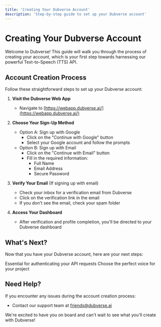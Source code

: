 ```yaml
---
title: 'Creating Your Dubverse Account'
description: 'Step-by-step guide to set up your Dubverse account'
---
```


# Creating Your Dubverse Account

Welcome to Dubverse! This guide will walk you through the process of creating your account, which is your first step towards harnessing our powerful Text-to-Speech (TTS) API.

## Account Creation Process

Follow these straightforward steps to set up your Dubverse account:

1. **Visit the Dubverse Web App**
   - Navigate to [https://webapp.dubverse.ai/](https://webapp.dubverse.ai/)

2. **Choose Your Sign-Up Method**
   - Option A: Sign up with Google
     - Click on the "Continue with Google" button
     - Select your Google account and follow the prompts
   - Option B: Sign up with Email
     - Click on the "Continue with Email" button
     - Fill in the required information:
       - Full Name
       - Email Address
       - Secure Password

3. **Verify Your Email** (If signing up with email)
   - Check your inbox for a verification email from Dubverse
   - Click on the verification link in the email
   - If you don't see the email, check your spam folder

4. **Access Your Dashboard**
   - After verification and profile completion, you'll be directed to your Dubverse dashboard

## What's Next?

Now that you have your Dubverse account, here are your next steps:

<CardGroup cols={2}>
  <Card title="Obtain Your API Key" icon="key" href="/api-key">
    Essential for authenticating your API requests
  </Card>
  <Card title="Speaker Selection Tool" icon="microphone" href="/speaker-selection">
    Choose the perfect voice for your project
  </Card>
</CardGroup>

## Need Help?

If you encounter any issues during the account creation process:

- Contact our support team at friends@dubverse.ai

We're excited to have you on board and can't wait to see what you'll create with Dubverse!